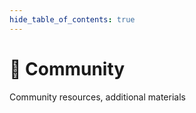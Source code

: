 ```yaml
---
hide_table_of_contents: true
---
```


# 💫 Community

<p class="summary">
Community resources, additional materials
</p>


<NavCard
    title="Awesome Resources" 
    description="A curated list of awesome FSD videos, articles, packages"
    to="https://github.com/feature-sliced/awesome"
    Icon={StarOutlined}
/>
<NavCard
    title="Team" 
    description="Core-team, Champions, Contributors, Companies"
    to="/community/team"
    Icon={TeamOutlined}
/>
<NavCard
    title="Brandbook" 
    description="Recommendations for FSD's branding usage"
    to="/docs/branding"
    Icon={VerifiedOutlined}
/>
<NavCard
    title="Contributing" 
    description="HowTo, Workflow, Support"
    to="#"
    Icon={SearchOutlined}
    disabled
/>
